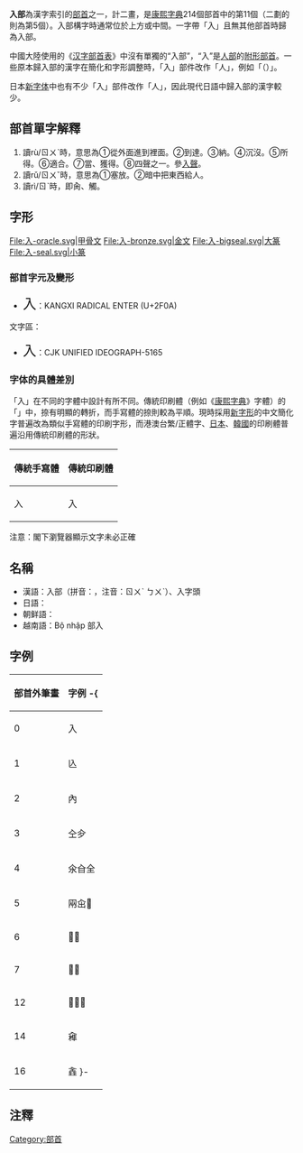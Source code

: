{{NoteTA
|zh-cn:字符; zh-tw:字元;
}}
{{Infobox Kangxi radical
|11|uni=5165
|prev=儿
|next=八 
|meaning=進入
|pny= rù
|bopo= ㄖㄨˋ
|gr= ruh
|wade= ju<sup>4</sup>
|jyutping= jap6
|yale= yahp
|poj= ji̍p
|hi= [[訓讀|訓讀]]：いる iru<br />[[吳音|吳音]]：にゅう nyū ([[歷史假名遣|旧]]：にふ)<br />[[漢音|漢音]]：じゅう（旧：じふ）
|kanji= 入 iru
|hang= 들 deul
|hanja= 입 ip
}}
'''入部'''為漢字索引的[[部首|部首]]之一，計二畫，是[[康熙字典|康熙字典]]214個部首中的第11個（二劃的則為第5個）。入部構字時通常位於上方或中間。一字帶「入」且無其他部首時歸為入部。

中國大陸使用的《[[汉字部首表|汉字部首表]]》中沒有單獨的“入部”，“入”是[[人部|人部]]的[[附形部首|附形部首]]。一些原本歸入部的漢字在簡化和字形調整時，「入」部件改作「人」，例如「{{Lang|zh-cn|全}}（{{Lang|zh-tw|全}}）」。

日本[[新字体|新字体]]中也有不少「入」部件改作「人」，因此現代日語中歸入部的漢字較少。

== 部首單字解釋 ==

# 讀rù/ㄖㄨˋ時，意思為①從外面進到裡面。②到達。③納。④沉沒。⑤所得。⑥適合。⑦當、獲得。⑧四聲之一。參[[入聲|入聲]]。
# 讀rǔ/ㄖㄨˇ時，意思為①塞放。②暗中把東西給人。
# 讀rì/ㄖˋ時，即肏、觸。

== 字形 ==
<gallery>
File:入-oracle.svg|甲骨文
File:入-bronze.svg|金文
File:入-bigseal.svg|大篆
File:入-seal.svg|小篆
</gallery>

===部首字元及變形===
*<span style="font-size:x-large;">⼊</span>：KANGXI RADICAL ENTER (U+2F0A)

文字區：
*<span style="font-size:x-large;">入</span>：CJK UNIFIED IDEOGRAPH-5165

=== 字体的具體差別 ===
「入」在不同的字體中設計有所不同。傳統印刷體（例如《[[康熙字典|康熙字典]]》字體）的「{{Lang|ja|入}}」中，捺有明顯的轉折，而手寫體的捺則較為平順。現時採用[[新字形|新字形]]的中文簡化字普遍改為類似手寫體的印刷字形，而港澳台繁/正體字、[[日本漢字|日本]]、[[朝鮮漢字|韓國]]的印刷體普遍沿用傳統印刷體的形狀。

{| class="wikitable" style="text-align:center; margin: auto;"
!傳統手寫體
!傳統印刷體
|- style="font-size:6em;line-height:100%;"
|lang="zh-cn"|入
|lang="ja"|入
|}

注意：閣下瀏覽器顯示文字未必正確

==名稱==
* 漢語：入部（拼音：{{lang|la|rùbù}}，注音：ㄖㄨˋ ㄅㄨˋ）、入字頭
* 日語：{{lang|ja|入部（にゅうぶ）、いる、入頭（いりがしら）、入屋根（いりやね）}}
* 朝鲜語：{{lang|ko|들입부}}
* 越南語：Bộ nhập 部入

==字例==
{| class=wikitable
! 部首外筆畫 !! 字例
-{
|-
| 0 || 入
|-
| 1 || 兦
|-
| 2 || 內
|-
| 3 || 㒰㒱
|-
| 4 || 氽㒲全
|-
| 5 || 㒳㒴𠓨
|-
| 6 || 𠓩兩
|-
| 7 || 𠓬兪
|-
| 12 || 𠓹𠓺𠓻
|-
| 14 || 𠓼
|-
| 16 || 𠓾
}-
|}

==注釋==
<references />

{{commons category|Radical 011}}

{{康熙部首}}

[[Category:部首|Category:部首]]
